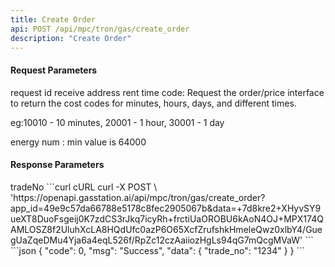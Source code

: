 ```yaml
---
title: Create Order
api: POST /api/mpc/tron/gas/create_order
description: "Create Order"
---
```


#### Request Parameters

<ParamField query="request_id" type="string" required>
  request id
</ParamField>
<ParamField query="receive_address" type="string" required>
  receive address
</ParamField>
<ParamField query="service_charge_type" type="string" required>
  rent time code: Request the order/price interface to return the cost codes for
  minutes, hours, days, and different times.
  <p>eg:10010 - 10 minutes, 20001 - 1 hour, 30001 - 1 day</p>
</ParamField>
<ParamField query="energy_num" type="integer" required>
  energy num : min value is 64000
</ParamField>

#### Response Parameters

<Expandable title="object">
  <ResponseField name="tradeNo" type="string">
    tradeNo
  </ResponseField>
</Expandable>

<RequestExample>
  ```curl cURL
   curl -X POST \
  'https://openapi.gasstation.ai/api/mpc/tron/gas/create_order?app_id=49e9c57da66788e5178c8fec2905067b&data=+7d8kre2+XHyvSY9ueXT8DuoFsgeij0K7zdCS3rJkq7icyRh+frctiUaOROBU6kAoN4OJ+MPX174QAMLOSZ8f2UluhXcLA8HQdUfc0azP6O65XcfZrufshkHmeleQwz0xlbY4/GuegUaZqeDMu4Yja6a4eqL526f/RpZc12czAaiiozHgLs94qG7mQcgMVaW'
  ```
</RequestExample>

<ResponseExample>
    ```json
    {
        "code": 0,
        "msg": "Success",
        "data": {
            "trade_no": "1234"
        }
    }
    ```
</ResponseExample>
